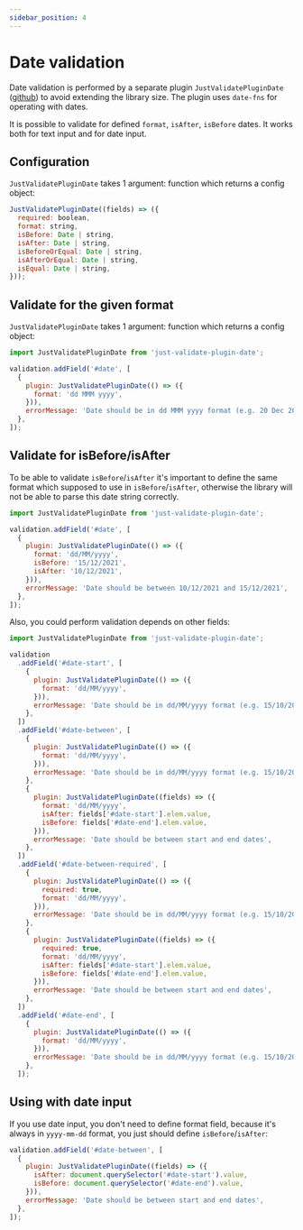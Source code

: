 ```yaml
---
sidebar_position: 4
---
```


# Date validation

Date validation is performed by a separate plugin `JustValidatePluginDate` ([github](https://github.com/horprogs/just-validate-plugin-date)) to avoid extending the library size.
The plugin uses `date-fns` for operating with dates.

It is possible to validate for defined `format`, `isAfter`, `isBefore` dates.
It works both for text input and for date input.

## Configuration

`JustValidatePluginDate` takes 1 argument: function which returns a config object:

```js
JustValidatePluginDate((fields) => ({
  required: boolean,
  format: string,
  isBefore: Date | string,
  isAfter: Date | string,
  isBeforeOrEqual: Date | string,
  isAfterOrEqual: Date | string,
  isEqual: Date | string,
}));
```

<NotRequiredWarning />

## Validate for the given format

`JustValidatePluginDate` takes 1 argument: function which returns a config object:

```js
import JustValidatePluginDate from 'just-validate-plugin-date';

validation.addField('#date', [
  {
    plugin: JustValidatePluginDate(() => ({
      format: 'dd MMM yyyy',
    })),
    errorMessage: 'Date should be in dd MMM yyyy format (e.g. 20 Dec 2021)',
  },
]);
```

## Validate for isBefore/isAfter

To be able to validate `isBefore`/`isAfter` it's important to define the same format which supposed to use in `isBefore`/`isAfter`, otherwise the library will not be able to parse this date string correctly.

```js
import JustValidatePluginDate from 'just-validate-plugin-date';

validation.addField('#date', [
  {
    plugin: JustValidatePluginDate(() => ({
      format: 'dd/MM/yyyy',
      isBefore: '15/12/2021',
      isAfter: '10/12/2021',
    })),
    errorMessage: 'Date should be between 10/12/2021 and 15/12/2021',
  },
]);
```

Also, you could perform validation depends on other fields:

```js
import JustValidatePluginDate from 'just-validate-plugin-date';

validation
  .addField('#date-start', [
    {
      plugin: JustValidatePluginDate(() => ({
        format: 'dd/MM/yyyy',
      })),
      errorMessage: 'Date should be in dd/MM/yyyy format (e.g. 15/10/2021)',
    },
  ])
  .addField('#date-between', [
    {
      plugin: JustValidatePluginDate(() => ({
        format: 'dd/MM/yyyy',
      })),
      errorMessage: 'Date should be in dd/MM/yyyy format (e.g. 15/10/2021)',
    },
    {
      plugin: JustValidatePluginDate((fields) => ({
        format: 'dd/MM/yyyy',
        isAfter: fields['#date-start'].elem.value,
        isBefore: fields['#date-end'].elem.value,
      })),
      errorMessage: 'Date should be between start and end dates',
    },
  ])
  .addField('#date-between-required', [
    {
      plugin: JustValidatePluginDate(() => ({
        required: true,
        format: 'dd/MM/yyyy',
      })),
      errorMessage: 'Date should be in dd/MM/yyyy format (e.g. 15/10/2021)',
    },
    {
      plugin: JustValidatePluginDate((fields) => ({
        required: true,
        format: 'dd/MM/yyyy',
        isAfter: fields['#date-start'].elem.value,
        isBefore: fields['#date-end'].elem.value,
      })),
      errorMessage: 'Date should be between start and end dates',
    },
  ])
  .addField('#date-end', [
    {
      plugin: JustValidatePluginDate(() => ({
        format: 'dd/MM/yyyy',
      })),
      errorMessage: 'Date should be in dd/MM/yyyy format (e.g. 15/10/2021)',
    },
  ]);
```

## Using with date input

If you use date input, you don't need to define format field, because it's always in `yyyy-mm-dd` format, you just should define `isBefore`/`isAfter`:

```js
validation.addField('#date-between', [
  {
    plugin: JustValidatePluginDate((fields) => ({
      isAfter: document.querySelector('#date-start').value,
      isBefore: document.querySelector('#date-end').value,
    })),
    errorMessage: 'Date should be between start and end dates',
  },
]);
```
